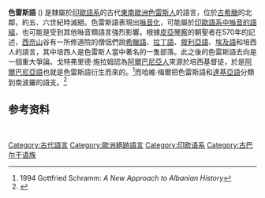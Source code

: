{{expand|time=2016-10-22T05:15:04+00:00}}
{{refimprove|time=2016-10-22T05:15:04+00:00}}
'''色雷斯語''' ({{lang-en|Thracian language}}) 是隸屬於[[印歐語系|印歐語系]]的古代[[东南欧|東南歐洲]][[色雷斯人|色雷斯人]]的語言，位於[[古希臘|古希臘]]的北鄰，約五、六世紀時滅絕。色雷斯語表現出[[噝音化|噝音化]]，可能屬於[[颚－咝音同言线|印歐語系中噝音的語組]]，也可能是受到其他噝音類語言強烈影響。根據[[皮亞琴察|皮亞琴察]]的朝聖者在570年的記述，[[西奈山|西奈山]]谷有一所修道院的僧侶們說[[希臘語|希臘語]]、[[拉丁語|拉丁語]]、[[敘利亞語|敘利亞語]]、[[埃及语|埃及語]]和培西人的語言，其中培西人是色雷斯人當中著名的一隻部落。此之後的色雷斯語去向是一個重大爭論。戈特弗里德·施拉姆認為[[阿爾巴尼亞人|阿爾巴尼亞人]]來源於培西基督徒，於是[[阿爾巴尼亞語|阿爾巴尼亞語]]也就是色雷斯語衍生而來的。<ref>1994 Gottfried Schramm: ''A New Approach to Albanian History''</ref>而哈維·梅爾把色雷斯語和[[達基亞語|達基亞語]]分類到南波羅的語支。<ref>{{Cite web |url=http://www.lituanus.org/1992_2/92_2_02.htm |title=Harvey E. Mayer. |accessdate=2016-10-22 |archive-date=2017-12-16 |archive-url=https://web.archive.org/web/20171216135638/http://www.lituanus.org/1992_2/92_2_02.htm |dead-url=no }}</ref>

== 参考资料 ==
<div class="reflist" style="list-style-type: decimal;">
<br>
<references /></div>
[[Category:古代語言|Category:古代語言]]
[[Category:歐洲絕跡語言|Category:歐洲絕跡語言]]
[[Category:印欧语系|Category:印欧语系]]
[[Category:古巴尔干语族|Category:古巴尔干语族]]